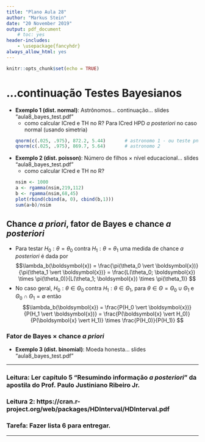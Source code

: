 ```yaml
---
title: "Plano Aula 28"
author: "Markus Stein"
date: "20 November 2019"
output: pdf_document
    # toc: yes
header-includes:
    - \usepackage{fancyhdr}
always_allow_html: yes
---
```

\addtolength{\headheight}{1.0cm} 
\pagestyle{fancyplain} 
\rhead{\includegraphics[height=1.5cm]{Logo-40-anos-estatistica.png}}
\lhead{\includegraphics[height=1.5cm]{logoIME60.jpg}}
\chead{UNIVERSIDADE FEDERAL DO RIO GRANDE DO SUL \\
INSTITUTO DE MATEMÁTICA E ESTATÍSTICA \\
DEPARTAMENTO DE ESTATÍSTICA \\
\vspace{0.3cm}
MAT02023 - INFERÊNCIA B - 2019/2
}
\renewcommand{\headrulewidth}{0pt} 


```r
knitr::opts_chunk$set(echo = TRUE)
```

# ...continuação Testes Bayesianos

* **Exemplo 1 (dist. normal)**: Astrônomos... continuação... slides "aula8_bayes_test.pdf"  
  + como calcular ICred e TH no R? Para ICred HPD *a posteriori* no caso normal (usando simetria)
```r
qnorm(c(.025, .975), 872.2, 5.44)       # astronomo 1 - ou teste pnorm(850, 872.2, 5.44)
qnorm(c(.025, .975), 869.7, 5.64)       # astronomo 2
```

\vspace{0.5cm}


* **Exemplo 2 (dist. poisson)**: Número de filhos $\times$ nível educacional... slides "aula8_bayes_test.pdf"  
  + como calcular ICred e TH no R?
```r
nsim <- 1000
a <- rgamma(nsim,219,112)
b <- rgamma(nsim,68,45)
plot(rbind(cbind(a, 0), cbind(b,1)))
sum(a>b)/nsim
```


## Chance *a priori*, fator de Bayes e chance *a posteriori*
* Para testar $H_0: \theta=\theta_0$ contra $H_1: \theta=\theta_1$ uma medida de chance *a posteriori* é dada por
$$\lambda_b(\boldsymbol{x}) = \frac{\pi(\theta_0 \vert \boldsymbol{x})}{\pi(\theta_1 \vert \boldsymbol{x})} = \frac{L(\theta_0; \boldsymbol{x}) \times \pi(\theta_0)}{L(\theta_1; \boldsymbol{x}) \times \pi(\theta_1)} $$
* No caso geral, $H_0: \theta \in \Theta_0$ contra $H_1: \theta \in \Theta_1$, para $\theta \in \Theta = \Theta_0 \cup \Theta_1$ e $\Theta_0 \cap \Theta_1 = \emptyset$ então
$$\lambda_b(\boldsymbol{x}) = \frac{P(H_0 \vert \boldsymbol{x})}{P(H_1 \vert \boldsymbol{x})} = \frac{P(\boldsymbol{x} \vert H_0)}{P(\boldsymbol{x} \vert H_1)} \times \frac{P(H_0)}{P(H_1)} $$


### Fator de Bayes $\times$ chance *a priori*

\vspace{0.5cm}


* **Exemplo 3 (dist. binomial)**: Moeda honesta... slides "aula8_bayes_test.pdf"  

\vspace{0.5cm}

***
<!-- ### Tarefa: Fazer a lista 3 para entregar. -->
### Leitura: Ler capítulo 5 "Resumindo informação *a posteriori*" da apostila do Prof. Paulo Justiniano Ribeiro Jr.

### Leitura 2: https://cran.r-project.org/web/packages/HDInterval/HDInterval.pdf

### Tarefa: Fazer lista 6 para entregar.
***

<!-- pagina thomas - intervalos -->
<!-- https://notstatschat.rbind.io/2019/06/11/confidence-intervals-not-a-very-strong-property/ -->
<!-- https://notstatschat.rbind.io/2019/06/20/wald-score-lrt-the-picture/ -->

<!-- - writing design -->
<!-- - EM algorithm - git project and rmd; -->
<!-- - SES -->
<!-- - InfB -->
<!--   - marcar sala -->


<!-- explorar nivel e tamanho de testes -->
<!-- explorar nível de confiança e cobertura do intervalo  -->
<!-- fazer questões da prova... teste bayesiano por intervalo??? ver questões que faltaram ser abordadaqs na prova -->


<!-- lista 4 - pegar lista 5 e 6 da marcia-->
<!-- - razão de verossimilhanças monótona -->
<!-- - valor $p$ ...exercicios do casella esta estensos -->
<!-- - testes como intervalos... -->
<!-- - testes bayesianos -->

<!-- lista 5 - pegar exercicios da lista 3 -->
<!-- - teste assintóticos -->
<!-- - TRV para diferenças medias e proporções, razões de variância -->
<!-- - intervalos e testes -->
<!-- http://st551.cwick.co.nz/ -->
<!-- o que acontece se usar formulas p variancias iguais quando na verdade não são?... -->
<!-- http://st551.cwick.co.nz/final_study_guide/ -->
<!-- se variaveis nao sao normais? e se o $n$ não for grande? -->



<!-- lista 6 -->
<!-- - Teste bayesianos -->
<!-- - https://rpubs.com/ulamht/470151 -->
<!-- - http://web.stanford.edu/class/stats200/Lecture20.pdf -->

<!-- trabalho final -->
<!-- cobra passo a passo de realizacao de testes -->
<!-- interpretacoes IC e TH-->
<!-- comparacoes TH/IC exatos/assintoticos -->


<!-- ### Distribuição Categórica (Multinoulli) e Multinomial -->
<!-- Seja $\boldsymbol{I} = (I_1, \ldots, I_k)$, tal que $I_i$  uma a. a. de $\boldsymbol{I} \sim \textit{Categórica}(\boldsymbol{\pi})$, em que $$, ou $\boldsymbol{X} \sim Multinoulli(\boldsymbol{\pi})$, ou $\boldsymbol{X} \sim Multinomial(1, \boldsymbol{\pi})$, então sua f.m.p. é dada por  -->
<!-- $$P({\boldsymbol{X} = \boldsymbol{x}}) = \pi_1^ \pi_k$$ -->
<!-- ou -->

<!-- $$f_{\boldsymbol{X}}(x) = $$ -->


<!-- Olhar aula de testes discretos em   -->
<!-- http://st551.cwick.co.nz/   -->

<!-- valor p e IC - http://st551.cwick.co.nz/lecture/lecture_09/ -->


